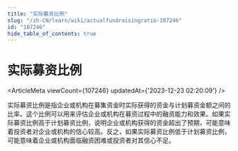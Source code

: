 ```yaml
---
title: "实际募资比例"
slug: "/zh-CN/learn/wiki/actualfundraisingratio-107246"
id: "107246"
hide_table_of_contents: true
---
```



<Breadcrumbs current="实际募资比例" />

# 实际募资比例

<ArticleMeta viewCount={107246} updatedAt={'2023-12-23 02:20:09'} />
<div className='border-solid border-b border-t-0 my-4 border-[var(--ifm-color-gray-300)]' />

实际募资比例是指企业或机构在募集资金时实际获得的资金与计划募资金额之间的比率。这个比例可以用来评估企业或机构在募资过程中的融资能力和效果。如果实际募资比例高于计划募资比例，说明企业或机构获得的资金超出了预期，可能意味着投资者对企业或机构的信心较高。反之，如果实际募资比例低于计划募资比例，可能意味着企业或机构面临融资困难或投资者对其信心不足。
